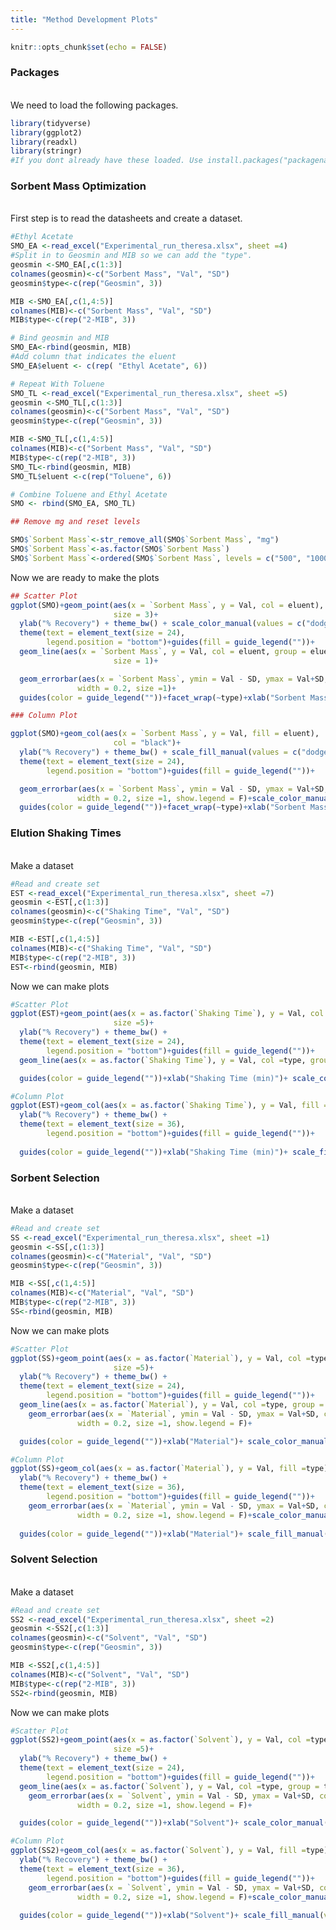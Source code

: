 ---
title: "Method Development Plots"
---

```{r setup, include=FALSE}
knitr::opts_chunk$set(echo = FALSE)
```



### Packages
<br>
We need to load the following packages. 

```{r, echo= T  }
library(tidyverse)
library(ggplot2)
library(readxl)
library(stringr)
#If you dont already have these loaded. Use install.packages("packagename") in the console. 

```
 
### Sorbent Mass Optimization 
<br>
First step is to read the datasheets and create a dataset. 

```{r, echo = T}
#Ethyl Acetate
SMO_EA <-read_excel("Experimental_run_theresa.xlsx", sheet =4)
#Split in to Geosmin and MIB so we can add the "type". 
geosmin <-SMO_EA[,c(1:3)]
colnames(geosmin)<-c("Sorbent Mass", "Val", "SD")
geosmin$type<-c(rep("Geosmin", 3))

MIB <-SMO_EA[,c(1,4:5)]
colnames(MIB)<-c("Sorbent Mass", "Val", "SD")
MIB$type<-c(rep("2-MIB", 3))

# Bind geosmin and MIB
SMO_EA<-rbind(geosmin, MIB)
#Add column that indicates the eluent
SMO_EA$eluent <- c(rep( "Ethyl Acetate", 6))

# Repeat With Toluene
SMO_TL <-read_excel("Experimental_run_theresa.xlsx", sheet =5)
geosmin <-SMO_TL[,c(1:3)]
colnames(geosmin)<-c("Sorbent Mass", "Val", "SD")
geosmin$type<-c(rep("Geosmin", 3))

MIB <-SMO_TL[,c(1,4:5)]
colnames(MIB)<-c("Sorbent Mass", "Val", "SD")
MIB$type<-c(rep("2-MIB", 3))
SMO_TL<-rbind(geosmin, MIB)
SMO_TL$eluent <-c(rep("Toluene", 6))

# Combine Toluene and Ethyl Acetate 
SMO <- rbind(SMO_EA, SMO_TL)

## Remove mg and reset levels

SMO$`Sorbent Mass`<-str_remove_all(SMO$`Sorbent Mass`, "mg")
SMO$`Sorbent Mass`<-as.factor(SMO$`Sorbent Mass`)
SMO$`Sorbent Mass`<-ordered(SMO$`Sorbent Mass`, levels = c("500", "1000", "1500"))
```

Now we are ready to make the plots

```{r, echo =T}
## Scatter Plot
ggplot(SMO)+geom_point(aes(x = `Sorbent Mass`, y = Val, col = eluent),  position = position_dodge(width =0.25),
                       size = 3)+
  ylab("% Recovery") + theme_bw() + scale_color_manual(values = c("dodgerblue", "forestgreen"))+
  theme(text = element_text(size = 24),
        legend.position = "bottom")+guides(fill = guide_legend(""))+
  geom_line(aes(x = `Sorbent Mass`, y = Val, col = eluent, group = eluent),  position = position_dodge(width =0.25),
                       size = 1)+

  geom_errorbar(aes(x = `Sorbent Mass`, ymin = Val - SD, ymax = Val+SD, col = eluent), position = position_dodge(width =0.25),
               width = 0.2, size =1)+
  guides(color = guide_legend(""))+facet_wrap(~type)+xlab("Sorbent Mass (mg)")
```

```{r, echo = T}
### Column Plot

ggplot(SMO)+geom_col(aes(x = `Sorbent Mass`, y = Val, fill = eluent),  position = "dodge",
                       col = "black")+
  ylab("% Recovery") + theme_bw() + scale_fill_manual(values = c("dodgerblue", "forestgreen"))+
  theme(text = element_text(size = 24),
        legend.position = "bottom")+guides(fill = guide_legend(""))+

  geom_errorbar(aes(x = `Sorbent Mass`, ymin = Val - SD, ymax = Val+SD, col =eluent), position = position_dodge(width =1),
               width = 0.2, size =1, show.legend = F)+scale_color_manual(values = c("black", "black"))+
  guides(color = guide_legend(""))+facet_wrap(~type)+xlab("Sorbent Mass (mg)")

```


### Elution Shaking Times
<br>
Make a dataset

```{r, echo = T}
#Read and create set
EST <-read_excel("Experimental_run_theresa.xlsx", sheet =7)
geosmin <-EST[,c(1:3)]
colnames(geosmin)<-c("Shaking Time", "Val", "SD")
geosmin$type<-c(rep("Geosmin", 3))

MIB <-EST[,c(1,4:5)]
colnames(MIB)<-c("Shaking Time", "Val", "SD")
MIB$type<-c(rep("2-MIB", 3))
EST<-rbind(geosmin, MIB)

```

Now we can make plots

```{r, echo = T}
#Scatter Plot
ggplot(EST)+geom_point(aes(x = as.factor(`Shaking Time`), y = Val, col =type),  
                       size =5)+
  ylab("% Recovery") + theme_bw() + 
  theme(text = element_text(size = 24),
        legend.position = "bottom")+guides(fill = guide_legend(""))+
  geom_line(aes(x = as.factor(`Shaking Time`), y = Val, col =type, group = type), size = 1.5)+

  guides(color = guide_legend(""))+xlab("Shaking Time (min)")+ scale_color_manual(values = c("dodgerblue", "forestgreen"))
```

```{r,echo = T}
#Column Plot
ggplot(EST)+geom_col(aes(x = as.factor(`Shaking Time`), y = Val, fill =type),  position = "dodge",col ="black")+
  ylab("% Recovery") + theme_bw() + 
  theme(text = element_text(size = 36),
        legend.position = "bottom")+guides(fill = guide_legend(""))+
  
  guides(color = guide_legend(""))+xlab("Shaking Time (min)")+ scale_fill_manual(values = c("dodgerblue", "forestgreen"))


```



### Sorbent Selection
<br>
Make a dataset

```{r, echo = T}
#Read and create set
SS <-read_excel("Experimental_run_theresa.xlsx", sheet =1)
geosmin <-SS[,c(1:3)]
colnames(geosmin)<-c("Material", "Val", "SD")
geosmin$type<-c(rep("Geosmin", 3))

MIB <-SS[,c(1,4:5)]
colnames(MIB)<-c("Material", "Val", "SD")
MIB$type<-c(rep("2-MIB", 3))
SS<-rbind(geosmin, MIB)

```

Now we can make plots

```{r, echo = T}
#Scatter Plot
ggplot(SS)+geom_point(aes(x = as.factor(`Material`), y = Val, col =type),  
                       size =5)+
  ylab("% Recovery") + theme_bw() + 
  theme(text = element_text(size = 24),
        legend.position = "bottom")+guides(fill = guide_legend(""))+
  geom_line(aes(x = as.factor(`Material`), y = Val, col =type, group = type), size = 1.5)+
    geom_errorbar(aes(x = `Material`, ymin = Val - SD, ymax = Val+SD, col =type),
               width = 0.2, size =1, show.legend = F)+

  guides(color = guide_legend(""))+xlab("Material")+ scale_color_manual(values = c("dodgerblue", "forestgreen"))
```

```{r,echo = T}
#Column Plot
ggplot(SS)+geom_col(aes(x = as.factor(`Material`), y = Val, fill =type),  position = "dodge",col ="black")+
  ylab("% Recovery") + theme_bw() + 
  theme(text = element_text(size = 36),
        legend.position = "bottom")+guides(fill = guide_legend(""))+
    geom_errorbar(aes(x = `Material`, ymin = Val - SD, ymax = Val+SD, col =type), position = position_dodge(width =1),
               width = 0.2, size =1, show.legend = F)+scale_color_manual(values = c("black", "black"))+
  
  guides(color = guide_legend(""))+xlab("Material")+ scale_fill_manual(values = c("dodgerblue", "forestgreen"))


```

### Solvent Selection
<br>
Make a dataset

```{r, echo = T}
#Read and create set
SS2 <-read_excel("Experimental_run_theresa.xlsx", sheet =2)
geosmin <-SS2[,c(1:3)]
colnames(geosmin)<-c("Solvent", "Val", "SD")
geosmin$type<-c(rep("Geosmin", 3))

MIB <-SS2[,c(1,4:5)]
colnames(MIB)<-c("Solvent", "Val", "SD")
MIB$type<-c(rep("2-MIB", 3))
SS2<-rbind(geosmin, MIB)

```

Now we can make plots

```{r, echo = T}
#Scatter Plot
ggplot(SS2)+geom_point(aes(x = as.factor(`Solvent`), y = Val, col =type),  
                       size =5)+
  ylab("% Recovery") + theme_bw() + 
  theme(text = element_text(size = 24),
        legend.position = "bottom")+guides(fill = guide_legend(""))+
  geom_line(aes(x = as.factor(`Solvent`), y = Val, col =type, group = type), size = 1.5)+
    geom_errorbar(aes(x = `Solvent`, ymin = Val - SD, ymax = Val+SD, col =type),
               width = 0.2, size =1, show.legend = F)+

  guides(color = guide_legend(""))+xlab("Solvent")+ scale_color_manual(values = c("dodgerblue", "forestgreen"))
```

```{r,echo = T}
#Column Plot
ggplot(SS2)+geom_col(aes(x = as.factor(`Solvent`), y = Val, fill =type),  position = "dodge",col ="black")+
  ylab("% Recovery") + theme_bw() + 
  theme(text = element_text(size = 36),
        legend.position = "bottom")+guides(fill = guide_legend(""))+
    geom_errorbar(aes(x = `Solvent`, ymin = Val - SD, ymax = Val+SD, col =type), position = position_dodge(width =1),
               width = 0.2, size =1, show.legend = F)+scale_color_manual(values = c("black", "black"))+
  
  guides(color = guide_legend(""))+xlab("Solvent")+ scale_fill_manual(values = c("dodgerblue", "forestgreen"))


```

### 
